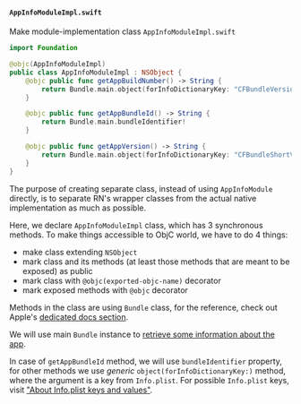 #### `AppInfoModuleImpl.swift`

Make module-implementation class `AppInfoModuleImpl.swift`

```swift title="ios/AppInfoModuleImpl.swift"
import Foundation

@objc(AppInfoModuleImpl)
public class AppInfoModuleImpl : NSObject {
    @objc public func getAppBuildNumber() -> String {
        return Bundle.main.object(forInfoDictionaryKey: "CFBundleVersion") as! String
    }

    @objc public func getAppBundleId() -> String {
        return Bundle.main.bundleIdentifier!
    }

    @objc public func getAppVersion() -> String {
        return Bundle.main.object(forInfoDictionaryKey: "CFBundleShortVersionString") as! String
    }
}
```

The purpose of creating separate class, instead of using `AppInfoModule` directly, is to separate RN's wrapper classes from the actual native implementation as much as possible.

Here, we declare `AppInfoModuleImpl` class, which has 3 synchronous methods. To make things accessible to ObjC world, we have to do 4 things:

- make class extending `NSObject`
- mark class and its methods (at least those methods that are meant to be exposed) as public
- mark class with `@objc(exported-objc-name)` decorator
- mark exposed methods with `@objc` decorator

Methods in the class are using `Bundle` class, for the reference, check out Apple's [dedicated docs section](https://developer.apple.com/documentation/foundation/bundle).

We will use main `Bundle` instance to [retrieve some information about the app](https://developer.apple.com/documentation/foundation/bundle#1652578).

In case of `getAppBundleId` method, we will use `bundleIdentifier` property, for other methods we use _generic_ `object(forInfoDictionaryKey:)` method, where the argument is a key from `Info.plist`.
For possible `Info.plist` keys, visit ["About Info.plist keys and values"](https://developer.apple.com/library/archive/documentation/General/Reference/InfoPlistKeyReference/Introduction/Introduction.html).
